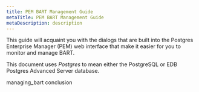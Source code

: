 ```yaml
---
title: PEM BART Management Guide
metaTitle: PEM BART Management Guide
metaDescription: description
---
```


This guide will acquaint you with the dialogs that are built into the
Postgres Enterprise Manager (PEM) web interface that make it easier for
you to monitor and manage BART.

This document uses *Postgres* to mean either the PostgreSQL or EDB
Postgres Advanced Server database.

<div class="toctree" data-maxdepth="3">

managing_bart conclusion

</div>
